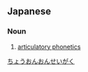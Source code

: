 ==Japanese==
{{ja-kanjitab|ちょう|おん|おん|せい|がく|yomi=on}}

===Noun===
{{ja-noun|ちょうおん おんせいがく}}

# {{lb|ja|phonetics}} [[articulatory phonetics]]

[[Category:ja:Phonetics|ちょうおんおんせいがく]]